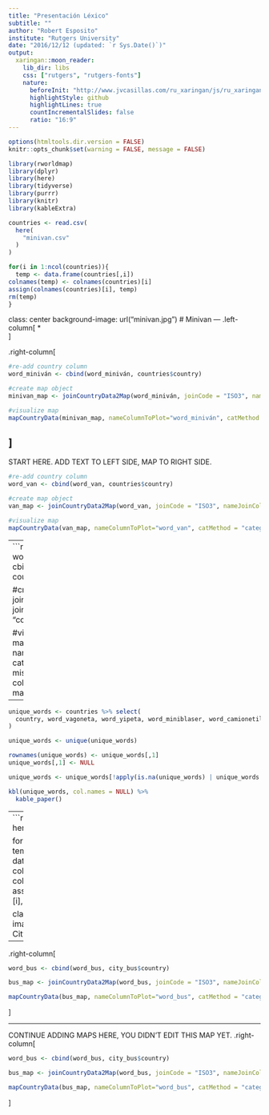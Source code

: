```yaml
---
title: "Presentación Léxico"
subtitle: ""
author: "Robert Esposito"
institute: "Rutgers University"
date: "2016/12/12 (updated: `r Sys.Date()`)"
output:
  xaringan::moon_reader:
    lib_dir: libs
    css: ["rutgers", "rutgers-fonts"]
    nature:
      beforeInit: "http://www.jvcasillas.com/ru_xaringan/js/ru_xaringan.js"
      highlightStyle: github
      highlightLines: true
      countIncrementalSlides: false
      ratio: "16:9"
---
```


```r
options(htmltools.dir.version = FALSE)
knitr::opts_chunk$set(warning = FALSE, message = FALSE) 
```

```r
library(rworldmap)
library(dplyr)
library(here)
library(tidyverse)
library(purrr)
library(knitr)
library(kableExtra)
```

```r
countries <- read.csv(
  here(
    "minivan.csv"
  )
)

for(i in 1:ncol(countries)){
  temp <- data.frame(countries[,i])
colnames(temp) <- colnames(countries)[i]
assign(colnames(countries)[i], temp)
rm(temp)
}
```

class: center
background-image: url("minivan.jpg")
# Minivan
---
.left-column[
*   
]

.right-column[
```r

#re-add country column
word_miniván <- cbind(word_miniván, countries$country)

#create map object
minivan_map <- joinCountryData2Map(word_miniván, joinCode = "ISO3", nameJoinColumn = "countries$country")

#visualize map
mapCountryData(minivan_map, nameColumnToPlot="word_miniván", catMethod = "categorical", missingCountryCol = gray(.8), colourPalette = c("red", "blue"), mapRegion="latin america")
```
]
---
START HERE. ADD TEXT TO LEFT SIDE, MAP TO RIGHT SIDE.

```r

#re-add country column
word_van <- cbind(word_van, countries$country)

#create map object
van_map <- joinCountryData2Map(word_van, joinCode = "ISO3", nameJoinColumn = "countries$country")

#visualize map
mapCountryData(van_map, nameColumnToPlot="word_van", catMethod = "categorical", missingCountryCol = gray(.8), colourPalette = c("red", "blue"), mapRegion="latin america")
```
---
```r

#re-add country column
word_camioneta <- cbind(word_camioneta, countries$country)

#create map object
camioneta_map <- joinCountryData2Map(word_camioneta, joinCode = "ISO3", nameJoinColumn = "countries$country")

#visualize map
mapCountryData(camioneta_map, nameColumnToPlot="word_camioneta", catMethod = "categorical", missingCountryCol = gray(.8), colourPalette = c("red", "blue"), mapRegion="latin america")
```
---

```r
unique_words <- countries %>% select(
  country, word_vagoneta, word_yipeta, word_miniblaser, word_camionetilla, word_minicamioneta, word_minibús, word_auto_familiar, word_guagua
)

unique_words <- unique(unique_words)

rownames(unique_words) <- unique_words[,1]
unique_words[,1] <- NULL

unique_words <- unique_words[!apply(is.na(unique_words) | unique_words == "", 1, all),]
```

```r
kbl(unique_words, col.names = NULL) %>%
  kable_paper()
```
---
```r
city_bus <- read.csv(
  here(
    "city_bus.csv"
  )
)

for(i in 1:ncol(city_bus)){
  temp <- data.frame(city_bus[,i])
colnames(temp) <- colnames(city_bus)[i]
assign(colnames(city_bus)[i], temp)
rm(temp)
}
```

class: center
background-image: url("citybus.jpg")
# City Bus
---

.right-column[
```r
word_bus <- cbind(word_bus, city_bus$country)

bus_map <- joinCountryData2Map(word_bus, joinCode = "ISO3", nameJoinColumn = "city_bus$country")

mapCountryData(bus_map, nameColumnToPlot="word_bus", catMethod = "categorical", missingCountryCol = gray(.8), colourPalette = c("red", "blue"), mapRegion="latin america")

```
]

---
CONTINUE ADDING MAPS HERE, YOU DIDN'T EDIT THIS MAP YET.
.right-column[
```r
word_bus <- cbind(word_bus, city_bus$country)

bus_map <- joinCountryData2Map(word_bus, joinCode = "ISO3", nameJoinColumn = "city_bus$country")

mapCountryData(bus_map, nameColumnToPlot="word_bus", catMethod = "categorical", missingCountryCol = gray(.8), colourPalette = c("red", "blue"), mapRegion="latin america")

```
]







